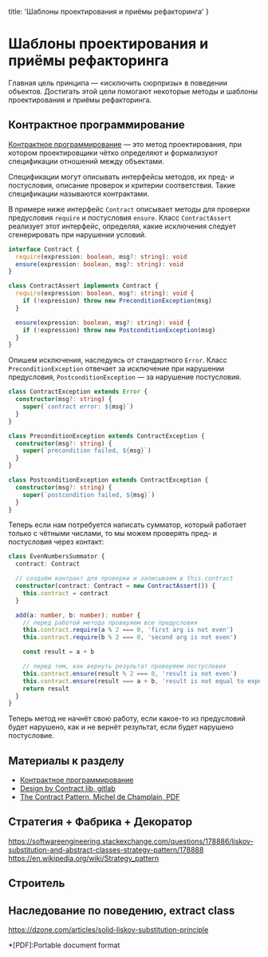 
  title: 'Шаблоны проектирования и приёмы рефакторинга'
}


# Шаблоны проектирования и приёмы рефакторинга

Главная цель принципа — «исключить сюрпризы» в поведении объектов. Достигать этой цели помогают некоторые методы и шаблоны проектирования и приёмы рефакторинга.

## Контрактное программирование

[Контрактное программирование](https://ru.wikipedia.org/wiki/Контрактное_программирование) — это метод проектирования, при котором проектировщики чётко определяют и формализуют спецификации отношений между объектами.

Спецификации могут описывать интерфейсы методов, их пред- и постусловия, описание проверок и критерии соответствия. Такие спецификации называются контрактами.

В примере ниже интерфейс `Contract` описывает методы для проверки предусловия `require` и постусловия `ensure`. Класс `ContractAssert` реализует этот интерфейс, определяя, какие исключения следует сгенерировать при нарушении условий.

```ts
interface Contract {
  require(expression: boolean, msg?: string): void
  ensure(expression: boolean, msg?: string): void
}

class ContractAssert implements Contract {
  require(expression: boolean, msg?: string): void {
    if (!expression) throw new PreconditionException(msg)
  }

  ensure(expression: boolean, msg?: string): void {
    if (!expression) throw new PostconditionException(msg)
  }
}
```

Опишем исключения, наследуясь от стандартного `Error`. Класс `PreconditionException` отвечает за исключение при нарушении предусловия, `PostconditionException` — за нарушение постусловия.

```ts
class ContractException extends Error {
  constructor(msg?: string) {
    super(`contract error: ${msg}`)
  }
}

class PreconditionException extends ContractException {
  constructor(msg?: string) {
    super(`precondition failed, ${msg}`)
  }
}

class PostconditionException extends ContractException {
  constructor(msg?: string) {
    super(`postcondition failed, ${msg}`)
  }
}
```

Теперь если нам потребуется написать сумматор, который работает только с чётными числами, то мы можем проверять пред- и постусловия через контакт:

```ts
class EvenNumbersSummator {
  contract: Contract

  // создаём контракт для проверки и записываем в this.contract
  constructor(contract: Contract = new ContractAssert()) {
    this.contract = contract
  }

  add(a: number, b: number): number {
    // перед работой метода проверяем все предусловия
    this.contract.require(a % 2 === 0, 'first arg is not even')
    this.contract.require(b % 2 === 0, 'second arg is not even')

    const result = a + b

    // перед тем, как вернуть результат проверяем постусловия
    this.contract.ensure(result % 2 === 0, 'result is not even')
    this.contract.ensure(result === a + b, 'result is not equal to expected')
    return result
  }
}
```

Теперь метод не начнёт свою работу, если какое-то из предусловий будет нарушено, как и не вернёт результат, если будет нарушено постусловие.

## Материалы к разделу

- [Контрактное программирование](https://ru.wikipedia.org/wiki/Контрактное_программирование)
- [Design by Contract lib, gitlab](https://gitlab.com/ex.xsoft.dev/orbios.dbc)
- [The Contract Pattern, Michel de Champlain, PDF](https://hillside.net/plop/plop97/Proceedings/dechamplain.pdf)

## Стратегия + Фабрика + Декоратор

https://softwareengineering.stackexchange.com/questions/178886/liskov-substitution-and-abstract-classes-strategy-pattern/178888
https://en.wikipedia.org/wiki/Strategy_pattern


## Строитель

## Наследование по поведению, extract class

https://dzone.com/articles/solid-liskov-substitution-principle

*[PDF]:Portable document format
